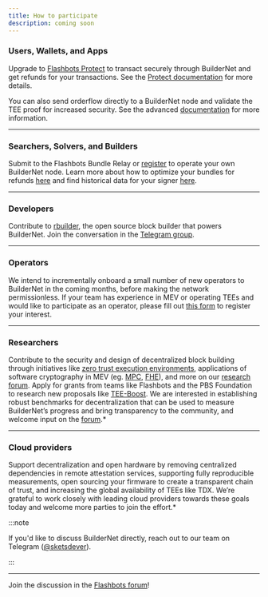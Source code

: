```yaml
---
title: How to participate
description: coming soon
---
```


### Users, Wallets, and Apps

Upgrade to [Flashbots Protect](https://protect.flashbots.net/) to transact securely through BuilderNet and get refunds for your transactions. See the [Protect documentation](https://docs.flashbots.net/flashbots-protect/overview) for more details.

You can also send orderflow directly to a BuilderNet node and validate the TEE proof for increased security. See the advanced [documentation](send-orderflow) for more information.

---

### Searchers, Solvers, and Builders

Submit to the Flashbots Bundle Relay or [register](https://www.notion.so/flashbots/1356b4a0d8768094a07be796f7615b30) to operate your own BuilderNet node. Learn more about how to optimize your bundles for refunds [here](https://collective.flashbots.net/t/refund-rule-wat-dis-how-to-and-faq/4049) and find historical data for your signer [here](https://app.hex.tech/9eb1e790-53f7-4c16-be76-4a22c1aa7d17/app/0c2d34ef-1304-481a-b3d6-b773ce9e0e19/latest).

---

### Developers

Contribute to [rbuilder](https://github.com/flashbots/rbuilder), the open source block builder that powers BuilderNet. Join the conversation in the [Telegram group](https://t.me/flashbots_rbuilder).

---

### Operators

We intend to incrementally onboard a small number of new operators to BuilderNet in the coming months, before making the network permissionless. If your team has experience in MEV or operating TEEs and would like to participate as an operator, please fill out [this form](https://www.notion.so/flashbots/1356b4a0d8768094a07be796f7615b30) to register your interest.

---

### Researchers

Contribute to the security and design of decentralized block building through initiatives like [zero trust execution environments](https://writings.flashbots.net/ZTEE), applications of software cryptography in MEV (eg. [MPC](https://writings.flashbots.net/backrunning-private-txs-MPC), [FHE](https://writings.flashbots.net/blind-arbitrage-fhe)), and more on our [research forum](https://collective.flashbots.net/c/research/20). Apply for grants from teams like Flashbots and the PBS Foundation to research new proposals like [TEE-Boost](https://collective.flashbots.net/t/tee-boost/3741). We are interested in establishing robust benchmarks for decentralization that can be used to measure BuilderNet’s progress and bring transparency to the community, and welcome input on the [forum](https://collective.flashbots.net/).*

---

### Cloud providers

Support decentralization and open hardware by removing centralized dependencies in remote attestation services, supporting fully reproducible measurements, open sourcing your firmware to create a transparent chain of trust, and increasing the global availability of TEEs like TDX. We’re grateful to work closely with leading cloud providers towards these goals today and welcome more parties to join the effort.*

:::note

If you'd like to discuss BuilderNet directly, reach out to our team on Telegram ([@sketsdever](https://t.me/sketsdever)).

:::

---

Join the discussion in the [Flashbots forum](https://collective.flashbots.net/c/builders/14)!